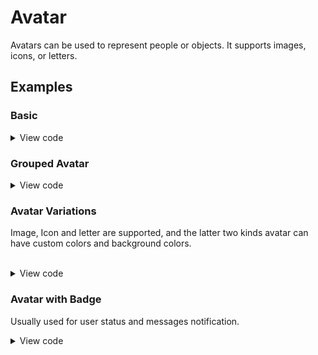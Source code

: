 
# Avatar
Avatars can be used to represent people or objects. It supports images, icons, or letters.

## Examples

### Basic

<BasicAvatar/>

<details>
    <summary>View code</summary>

```html
<div class="flex space-x-5 overflow-hidden p-3 items-baseline">
    <img class="inline-block h-6 w-6 rounded-full"
         src="https://images.unsplash.com/photo-1491528323818-fdd1faba62cc?ixlib=rb-1.2.1&ixid=eyJhcHBfaWQiOjEyMDd9&auto=format&fit=facearea&facepad=2&w=256&h=256&q=80"
         alt=""/>
    <img class="inline-block h-8 w-8 rounded-full"
         src="https://images.unsplash.com/photo-1550525811-e5869dd03032?ixlib=rb-1.2.1&auto=format&fit=facearea&facepad=2&w=256&h=256&q=80"
         alt=""/>
    <img class="inline-block h-10 w-10 rounded-full"
         src="https://images.unsplash.com/photo-1500648767791-00dcc994a43e?ixlib=rb-1.2.1&ixid=eyJhcHBfaWQiOjEyMDd9&auto=format&fit=facearea&facepad=2.25&w=256&h=256&q=80"
         alt=""/>
    <img class="inline-block h-12 w-12 rounded-full"
         src="https://images.unsplash.com/photo-1472099645785-5658abf4ff4e?ixlib=rb-1.2.1&ixid=eyJhcHBfaWQiOjEyMDd9&auto=format&fit=facearea&facepad=2&w=256&h=256&q=80"
         alt=""/>
</div>

<div class="flex space-x-5 overflow-hidden p-3 items-baseline">
    <img class="inline-block h-6 w-6 rounded-sm"
         src="https://images.unsplash.com/photo-1491528323818-fdd1faba62cc?ixlib=rb-1.2.1&ixid=eyJhcHBfaWQiOjEyMDd9&auto=format&fit=facearea&facepad=2&w=256&h=256&q=80"
         alt=""/>
    <img class="inline-block h-8 w-8 rounded-sm"
         src="https://images.unsplash.com/photo-1550525811-e5869dd03032?ixlib=rb-1.2.1&auto=format&fit=facearea&facepad=2&w=256&h=256&q=80"
         alt=""/>
    <img class="inline-block h-10 w-10 rounded-sm"
         src="https://images.unsplash.com/photo-1500648767791-00dcc994a43e?ixlib=rb-1.2.1&ixid=eyJhcHBfaWQiOjEyMDd9&auto=format&fit=facearea&facepad=2.25&w=256&h=256&q=80"
         alt=""/>
    <img class="inline-block h-12 w-12 rounded-sm"
         src="https://images.unsplash.com/photo-1472099645785-5658abf4ff4e?ixlib=rb-1.2.1&ixid=eyJhcHBfaWQiOjEyMDd9&auto=format&fit=facearea&facepad=2&w=256&h=256&q=80"
         alt=""/>
</div>
```
</details>



### Grouped Avatar

<GroupAvatar/>

<details>
    <summary>View code</summary>

```html
<div class="flex -space-x-1 overflow-hidden p-3">
    <img class="inline-block h-6 w-6 rounded-full ring-2 ring-white"
         src="https://images.unsplash.com/photo-1491528323818-fdd1faba62cc?ixlib=rb-1.2.1&ixid=eyJhcHBfaWQiOjEyMDd9&auto=format&fit=facearea&facepad=2&w=256&h=256&q=80"
         alt=""/>
    <img class="inline-block h-6 w-6 rounded-full ring-2 ring-white"
         src="https://images.unsplash.com/photo-1550525811-e5869dd03032?ixlib=rb-1.2.1&auto=format&fit=facearea&facepad=2&w=256&h=256&q=80"
         alt=""/>
    <img class="inline-block h-6 w-6 rounded-full ring-2 ring-white"
         src="https://images.unsplash.com/photo-1500648767791-00dcc994a43e?ixlib=rb-1.2.1&ixid=eyJhcHBfaWQiOjEyMDd9&auto=format&fit=facearea&facepad=2.25&w=256&h=256&q=80"
         alt=""/>
    <img class="inline-block h-6 w-6 rounded-full ring-2 ring-white"
         src="https://images.unsplash.com/photo-1472099645785-5658abf4ff4e?ixlib=rb-1.2.1&ixid=eyJhcHBfaWQiOjEyMDd9&auto=format&fit=facearea&facepad=2&w=256&h=256&q=80"
         alt=""/>
</div>

<div class="flex -space-x-2 overflow-hidden p-3">
    <img class="inline-block h-8 w-8 rounded-full ring-2 ring-white"
         src="https://images.unsplash.com/photo-1491528323818-fdd1faba62cc?ixlib=rb-1.2.1&ixid=eyJhcHBfaWQiOjEyMDd9&auto=format&fit=facearea&facepad=2&w=256&h=256&q=80"
         alt=""/>
    <img class="inline-block h-8 w-8 rounded-full ring-2 ring-white"
         src="https://images.unsplash.com/photo-1550525811-e5869dd03032?ixlib=rb-1.2.1&auto=format&fit=facearea&facepad=2&w=256&h=256&q=80"
         alt=""/>
    <img class="inline-block h-8 w-8 rounded-full ring-2 ring-white"
         src="https://images.unsplash.com/photo-1500648767791-00dcc994a43e?ixlib=rb-1.2.1&ixid=eyJhcHBfaWQiOjEyMDd9&auto=format&fit=facearea&facepad=2.25&w=256&h=256&q=80"
         alt=""/>
    <img class="inline-block h-8 w-8 rounded-full ring-2 ring-white"
         src="https://images.unsplash.com/photo-1472099645785-5658abf4ff4e?ixlib=rb-1.2.1&ixid=eyJhcHBfaWQiOjEyMDd9&auto=format&fit=facearea&facepad=2&w=256&h=256&q=80"
         alt=""/>
</div>

<div class="flex -space-x-2 overflow-hidden p-3">
    <img class="inline-block h-10 w-10 rounded-full ring-2 ring-white"
         src="https://images.unsplash.com/photo-1491528323818-fdd1faba62cc?ixlib=rb-1.2.1&ixid=eyJhcHBfaWQiOjEyMDd9&auto=format&fit=facearea&facepad=2&w=256&h=256&q=80"
         alt=""/>
    <img class="inline-block h-10 w-10 rounded-full ring-2 ring-white"
         src="https://images.unsplash.com/photo-1550525811-e5869dd03032?ixlib=rb-1.2.1&auto=format&fit=facearea&facepad=2&w=256&h=256&q=80"
         alt=""/>
    <img class="inline-block h-10 w-10 rounded-full ring-2 ring-white"
         src="https://images.unsplash.com/photo-1500648767791-00dcc994a43e?ixlib=rb-1.2.1&ixid=eyJhcHBfaWQiOjEyMDd9&auto=format&fit=facearea&facepad=2.25&w=256&h=256&q=80"
         alt=""/>
    <img class="inline-block h-10 w-10 rounded-full ring-2 ring-white"
         src="https://images.unsplash.com/photo-1472099645785-5658abf4ff4e?ixlib=rb-1.2.1&ixid=eyJhcHBfaWQiOjEyMDd9&auto=format&fit=facearea&facepad=2&w=256&h=256&q=80"
         alt=""/>
    <div
        class="w-10 h-10 relative flex justify-center items-center rounded-full bg-red-300 text-xl text-white uppercase p-2 ring-2 ring-white">3+
    </div>
</div>
```
</details>

### Avatar Variations
Image, Icon and letter are supported, and the latter two kinds avatar can have custom colors and background colors.
<VariousAvatar/>

<br/>
<details>
    <summary>View code</summary>

```html
<div class="flex space-x-5 overflow-hidden p-3">
    <div
        class="w-12 h-12 relative flex justify-center items-center rounded-full bg-gray-500 text-xl text-white uppercase p-2">H
    </div>
    <div
        class="w-12 h-12 relative flex justify-center items-center rounded-full bg-gray-500 text-xl text-white uppercase p-2">
        <svg xmlns="http://www.w3.org/2000/svg" class="h-6 w-6" fill="none" viewBox="0 0 24 24" stroke="currentColor" strokeWidth={2}>
            <path strokeLinecap="round" strokeLinejoin="round" d="M16 7a4 4 0 11-8 0 4 4 0 018 0zM12 14a7 7 0 00-7 7h14a7 7 0 00-7-7z" />
        </svg>
    </div>
    <div
        class="w-12 h-12 relative flex justify-center items-center rounded-full bg-blue-400 text-xl text-white uppercase p-2">HA
    </div>
</div>
```
</details>

### Avatar with Badge
Usually used for user status and messages notification.
<BadgeAvatar/>

<details>
    <summary>View code</summary>

```html
<div class="flex space-x-5 overflow-hidden p-3 items-center">
    <div class="relative inline-block">
        <img class="inline-block h-12 w-12 rounded-full"
             src="https://images.unsplash.com/photo-1472099645785-5658abf4ff4e?ixlib=rb-1.2.1&ixid=eyJhcHBfaWQiOjEyMDd9&auto=format&fit=facearea&facepad=2&w=256&h=256&q=80"
             alt=""/>
        <span
            class="absolute bottom-0 right-0 inline-block w-3 h-3 bg-green-600 border-2 border-white rounded-full"></span>
    </div>
    <div
        class="w-12 h-12 relative flex justify-center items-center rounded-full bg-blue-400 text-xl text-white uppercase p-2">HA
        <span
            class="absolute top-0 right-0 inline-block w-3 h-3 bg-red-500 border-2 border-white rounded-full"></span>
    </div>
    <div
        class="w-12 h-12 relative flex justify-center items-center rounded-full bg-gray-500 text-xl text-white uppercase p-2">
        <svg xmlns="http://www.w3.org/2000/svg" class="h-6 w-6" fill="none" viewBox="0 0 24 24" stroke="currentColor" stroke-width="2">
            <path stroke-linecap="round" stroke-linejoin="round" d="M16 7a4 4 0 11-8 0 4 4 0 018 0zM12 14a7 7 0 00-7 7h14a7 7 0 00-7-7z" />
        </svg>
        <span
            class="absolute top-0 -right-5 inline-block px-2 py-1 text-xs font-bold leading-none text-red-100 bg-red-600 rounded-full">9+</span>
    </div>
    <div
        class="w-12 h-12 relative flex justify-center items-center rounded-full bg-gray-500 text-xl text-white uppercase p-2 ring-2 ring-white">H
        <span
            class="absolute bottom-0 right-0 inline-block w-3 h-3 bg-yellow-300 rounded-full"></span>
    </div>
</div>
```
</details>
